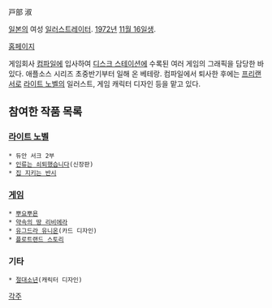 戸部 淑

[[일본]]의 여성 [[일러스트레이터]]. [[1972년]] [[11월 16일]]생.

[http://www.asahi-net.or.jp/~jh7a-sezk/ 홈페이지]

게임회사 [[컴파일]]에 입사하여 [[디스크 스테이션]]에 수록된 여러 게임의 그래픽을 담당한 바 있다. 애플소스 시리즈 초중반기부터 일해 온 베테랑.
컴파일에서 퇴사한 후에는 [[프리랜서]]로 [[라이트 노벨]]의 일러스트, 게임 캐릭터 디자인 등을 맡고 있다.


== 참여한 작품 목록 ==
=== [[라이트 노벨]] ===
 * 듀안 서크 2부
 * [[인류는 쇠퇴했습니다]](신장판)
 * [[집 지키는 반시]]

=== [[게임]] ===
 * [[뿌요뿌욘]]
 * [[약속의 땅 리비에라]]
 * [[유그드라 유니온]](카드 디자인)
 * [[플로트랜드 스토리]]

=== 기타 ===
 * [[절대소년]](캐릭터 디자인)

[[각주]]
